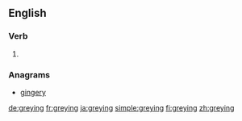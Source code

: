 ==English==

===Verb===
{{head|en}}

# {{present participle of|grey|lang=en}}

===Anagrams===
* [[gingery#English|gingery]]

[[de:greying]]
[[fr:greying]]
[[ja:greying]]
[[simple:greying]]
[[fi:greying]]
[[zh:greying]]